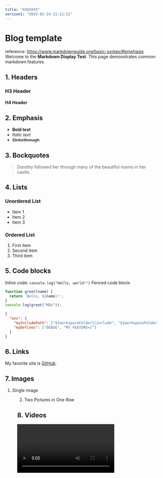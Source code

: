 ```yaml
---
title: "XXXXXXX"
version1: "2025-02-24 21:12:21"
---
```


# Blog template
reference: https://www.markdownguide.org/basic-syntax/#emphasis
Welcome to the **Markdown Display Test**. This page demonstrates common markdown features.

## 1. Headers
### H3 Header
#### H4 Header
## 2. Emphasis

- **Bold text**
- _Italic text_
- ~~Strikethrough~~

## 3. Bockquotes
> Dorothy followed her through many of the beautiful rooms in her castle.

## 4. Lists
### Unordered List

- Item 1
- Item 2
- Item 3

### Ordered List
1. First item
2. Second item
3. Third item

## 5. Code blocks
Inline code: `console.log("Hello, world!")`
Fenced code block:

```javascript
function greet(name) {
  return `Hello, ${name}!`;
}
console.log(greet("MDX"));
```

```json
{
  "env": {
    "myIncludePath": ["${workspaceFolder}/include", "${workspaceFolder}/src"],
    "myDefines": ["DEBUG", "MY_FEATURE=1"]
  }
}
```

## 6. Links

My favorite site is [GitHub](https://github.com/ArthurQiangLi).

## 7. Images
1. Single image

<Figure
  src="https://mdg.imgix.net/assets/images/san-juan-mountains.jpg?auto=format&fit=clip&q=40&w=1080"
  alt="Our Team"
  height="200px"
  caption="A single image with a set height, aspect ratio preserved"
/>

2. Two Pictures in One Row

<TwoFigures 
  src1="https://mdg.imgix.net/assets/images/san-juan-mountains.jpg?auto=format&fit=clip&q=40&w=1080" 
  alt1="Description of picture 1" 
  caption1="This is the first image."
  src2="https://mdg.imgix.net/assets/images/san-juan-mountains.jpg?auto=format&fit=clip&q=40&w=1080"
  alt2="Description of picture 2"
  caption2="This is the second image."
  height="200px"
  gap="20px"
/>

## 8. Videos

<Video src="https://www.youtube.com/watch?v=MySuz5y9s5E" width="320px" />

## 9. Tables

1. Table with line breaks and long lines.

| Project name     | National Cup Competition                                                                                                                                                                                                                                                                       |
| ---------------- | ----------------------------------------------------------------------------------------------------------------------------------------------------------------------------------------------------------------------------------------------------------------------------------------------------------------------- |
| My role          | Leader                                                                                                                                                                                                                                                                                              |
| Technology stack | Lorem ipsum dolor sit amet, consectetur adipiscing elit, sed do eiusmod tempor incididunt ut labore et dolore magna aliqua. Ut enim ad minim veniam, quis nostrud exercitation ullamco laboris nisi ut aliquip ex ea commodo consequat. Duis aute irure dolor in reprehenderit in|
|My work  | Lorem ipsum dolor sit amet, consectetur adipiscing elit, sed do eiusmod tempor incididunt ut labore et dolore magna aliqua. Ut enim ad minim veniam, quis nostrud exercitation ullamco laboris nisi ut aliquip ex ea commodo consequat. Duis aute irure dolor in reprehenderit in|


2. Table

| Syntax | Description                  |
| ------ | ---------------------------- |
| Header | Title                        |
| List   | Here's a list! not supported |
